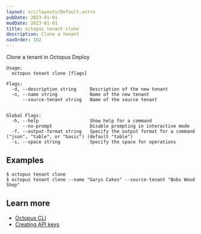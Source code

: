 ```yaml
---
layout: src/layouts/Default.astro
pubDate: 2023-01-01
modDate: 2023-01-01
title: octopus tenant clone
description: Clone a tenant
navOrder: 102
---
```


Clone a tenant in Octopus Deploy

```
Usage:
  octopus tenant clone [flags]

Flags:
  -d, --description string     Description of the new tenant
  -n, --name string            Name of the new tenant
      --source-tenant string   Name of the source tenant


Global Flags:
  -h, --help                   Show help for a command
      --no-prompt              Disable prompting in interactive mode
  -f, --output-format string   Specify the output format for a command ("json", "table", or "basic") (default "table")
  -s, --space string           Specify the space for operations

```

## Examples

<SamplesInstance />

```
$ octopus tenant clone
$ octopus tenant clone --name "Garys Cakes" --source-tenant "Bobs Wood Shop" 
```

## Learn more

- [Octopus CLI](/docs/octopus-rest-api/cli)
- [Creating API keys](/docs/octopus-rest-api/how-to-create-an-api-key)